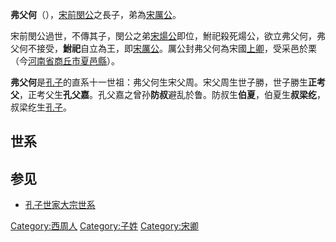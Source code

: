 {{Infobox 先秦人物
|名称= 弗父何
|图像=
|图说=
|姓=[[子姓|子]]
|氏=
|名=何
|字=弗父
|别名=
|别字=
|谥号=
|时代=[[周朝|周朝]]
|国家=[[宋國|宋國]]
|身份=[[宋国|宋国]]上卿
|出生=
|逝世=
|在位=
|父=[[宋前閔公|宋前閔公]]
|母=
|正妻=
|妾=
|子女=[[宋父周|宋父周]]
|太子=
}}
'''弗父何'''（{{bd|？||？||catIdx=Z子}}），[[宋前閔公|宋前閔公]]之長子，弟為[[宋厲公|宋厲公]]。

宋前閔公過世，不傳其子，閔公之弟[[宋煬公|宋煬公]]即位，鮒祀殺死煬公，欲立弗父何，弗父何不接受，'''鮒祀'''自立為王，即[[宋厲公|宋厲公]]。厲公封弗父何為宋國[[上卿|上卿]]，受采邑於栗（今[[河南省|河南省]][[商丘市|商丘市]][[夏邑縣|夏邑縣]]）。

'''弗父何'''是[[孔子|孔子]]的直系十一世祖：弗父何生宋父周。宋父周生世子勝，世子勝生'''正考父'''，正考父生'''孔父嘉'''。孔父嘉之曾孙'''防叔'''避乱於鲁。防叔生'''伯夏'''，伯夏生'''叔梁纥'''，叔梁纥生[[孔子|孔子]]。

==世系==
{{familytree/start}}
{{familytree | | | | | Ff |Ff=[[宋前闵公|宋湣公]]共 }}
{{familytree | | | | | |!| }}
{{familytree | | | | | Ff |Ff=弗父何 }}
{{familytree | | | | | |!| }}
{{familytree | | | | | Sf |Sf=[[宋父周|宋父周]] }}
{{familytree | | | | | |!| }}
{{familytree | | | | |Sz |Sz=[[世子胜|世子胜]] }}
{{familytree | | | | | |!| }}
{{familytree | | | | | Zk |Zk=[[正考父|正考父]] }}
{{familytree | | | | | |!| }}
{{familytree | | | | |Kf |Kf=[[孔父嘉|孔父嘉]] }}
{{familytree | | | | | |!| }}
{{familytree | | | | |Mj |Mj=[[木金父|木金父]] }}
{{familytree | | | | | |!| }}
{{familytree | | | | |Qf |Qf=[[祁父|祁父]] }}
{{familytree | | | | | |!| }}
{{familytree | | | | | Fs |Fs=[[防叔|防叔]] }}
{{familytree | | | | | |!| }}
{{familytree | | | | | Bx |Bx=[[伯夏|伯夏]] }}
{{familytree | | | | | |!| }}
{{familytree | | | | | Sl |Sl=[[叔梁纥|叔梁纥]] }}
{{familytree | |,|-|-|-|(| }}
{{familytree | Mp | | Kz | |Mp=[[孟皮|孟皮]]|Kz=[[孔子|孔子]] }}
{{familytree/end}}
</center>


==参见==
*[[孔子世家大宗世系|孔子世家大宗世系]]


[[Category:西周人|Category:西周人]]
[[Category:子姓|Category:子姓]]
[[Category:宋卿|Category:宋卿]]